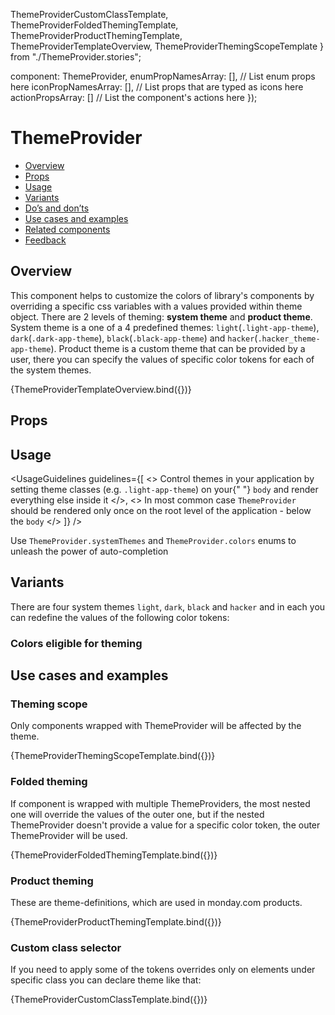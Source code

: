   ThemeProviderCustomClassTemplate,
  ThemeProviderFoldedThemingTemplate,
  ThemeProviderProductThemingTemplate,
  ThemeProviderTemplateOverview,
  ThemeProviderThemingScopeTemplate
} from "./ThemeProvider.stories";

  component: ThemeProvider,
  enumPropNamesArray: [], // List enum props here
  iconPropNamesArray: [], // List props that are typed as icons here
  actionPropsArray: [] // List the component's actions here
});

<Meta
  title="Components/ThemeProvider"
  component={ThemeProvider}
  argTypes={metaSettings.argTypes}
  decorators={metaSettings.decorators}
/>

# ThemeProvider

<AlphaWarning />

- [Overview](#overview)
- [Props](#props)
- [Usage](#usage)
- [Variants](#variants)
- [Do’s and don’ts](#dos-and-donts)
- [Use cases and examples](#use-cases-and-examples)
- [Related components](#related-components)
- [Feedback](#feedback)

## Overview

This component helps to customize the colors of library's components by overriding a specific css variables with a values provided within theme object.
There are 2 levels of theming: **system theme** and **product theme**.
System theme is a one of a 4 predefined themes: <code>light</code>(<code>.light-app-theme</code>), <code>dark</code>(<code>.dark-app-theme</code>), <code>black</code>(<code>.black-app-theme</code>) and <code>hacker</code>(<code>.hacker_theme-app-theme</code>).
Product theme is a custom theme that can be provided by a user, there you can specify the values of specific color tokens for each of the system themes.

<Canvas>
  <Story
    name="Overview"
    args={{
      theme: {
        name: "overview-theme",
        colors: {
          [SystemTheme.LIGHT]: {
            [ThemeColor.primaryColor]: "green",
            [ThemeColor.primaryHoverColor]: "darkgreen"
          },
          [SystemTheme.DARK]: {
            [ThemeColor.primaryColor]: "red",
            [ThemeColor.primaryHoverColor]: "darkred"
          },
          black: {
            "primary-color": "orange",
            "primary-hover-color": "darkorange"
          },
          hacker: {
            "primary-color": "purple",
            "primary-hover-color": "darkmagenta"
          }
        }
      }
    }}
  >
    {ThemeProviderTemplateOverview.bind({})}
  </Story>
</Canvas>

## Props

<ArgsTable story="Overview" />

## Usage

<UsageGuidelines
  guidelines={[
    <>
      Control themes in your application by setting theme classes (e.g. <code>.light-app-theme</code>) on your{" "}
      <code>body</code> and render everything else inside it
    </>,
    <>
      In most common case <code>ThemeProvider</code> should be rendered only once on the root level of the application -
      below the <code>body</code>
    </>
  ]}
/>

<Tip title="Dev tip">
  Use <code>ThemeProvider.systemThemes</code> and <code>ThemeProvider.colors</code> enums to unleash the power of
  auto-completion
</Tip>

## Variants

There are four system themes <code>light</code>, <code>dark</code>, <code>black</code> and <code>hacker</code> and in each you can redefine the values of the following color tokens:

### Colors eligible for theming

<Story name="Colors eligible for theming">
  <ColorsEligibleForTheming />
</Story>

## Use cases and examples

### Theming scope

Only components wrapped with ThemeProvider will be affected by the theme.

<Canvas>
  <Story name="Theming scope">{ThemeProviderThemingScopeTemplate.bind({})}</Story>
</Canvas>

### Folded theming

If component is wrapped with multiple ThemeProviders, the most nested one will override the values of the outer one, but if the nested ThemeProvider doesn't provide a value for a specific color token, the outer ThemeProvider will be used.

<Canvas>
  <Story name="Folded theming">{ThemeProviderFoldedThemingTemplate.bind({})}</Story>
</Canvas>

### Product theming

These are theme-definitions, which are used in monday.com products.

<Canvas>
  <Story name="Product theming">{ThemeProviderProductThemingTemplate.bind({})}</Story>
</Canvas>

### Custom class selector

If you need to apply some of the tokens overrides only on elements under specific class you can declare theme like that:

<Canvas>
  <Story name="Custom class selector">{ThemeProviderCustomClassTemplate.bind({})}</Story>
</Canvas>

